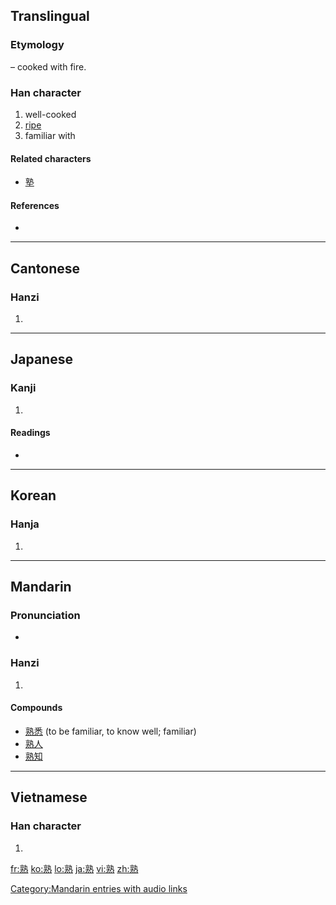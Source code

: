 ==Translingual==
===Etymology===
{{Han compound|孰|火|alt2=灬|t2=fire|ls=psc|c1=p|c2=s}} – cooked with fire.

===Han character===
{{Han char|rn=86|rad=火|as=11|sn=15|four=0533<sub>1</sub>|canj=卜戈火 (YIF)}}

# well-cooked
# [[ripe]]
# familiar with

====Related characters====
* [[塾]]

====References====
* {{Han ref|kx=0680.200|dkj=19332|dj=1091.250|hdz=32231.030|uh=719F|ud=29087|bh=BCF4|bd=48372}}

----

==Cantonese==

===Hanzi===
{{yue-hanzi|jyut=|y=suk6}}

# {{defn|Cantonese|sort=火11}}

----

==Japanese==

===Kanji===
{{ja-kanji|grade=6|rs=火11}}

# {{defn|Japanese|sort=火11}}

====Readings====
* {{ja-readings|on=[[じゅく]] (juku)|kun=[[うれる]] (ureru), [[にる]] (niru), [[つらつら]] (tsuratsura)}}

----

==Korean==

===Hanja===
{{ko-hanja|hangeul=숙|eumhun=|rv=suk|mr=suk|y=swuk}}

# {{defn|Korean|sort=火11}}

----

==Mandarin==

===Pronunciation===
*{{audio|zh-shú.ogg|audio}}

===Hanzi===
{{cmn-hanzi|pin=[[shóu]] ([[shou2]]); [[shú]] ([[shu2]]) |wg=shou<sup>2</sup>; shu<sup>2</sup>}}

# {{defn|Mandarin|sort=火11}}

====Compounds====
*[[熟悉]] (to be familiar, to know well; familiar)
*[[熟人]]
*[[熟知]]

[[Category:Mandarin entries with audio links]]

----

==Vietnamese==

===Han character===
{{vi-hantu|[[thục]]|rs=火11}}

# {{defn|Vietnamese|sort=火11}}

[[fr:熟]]
[[ko:熟]]
[[lo:熟]]
[[ja:熟]]
[[vi:熟]]
[[zh:熟]]